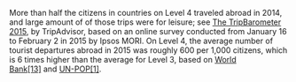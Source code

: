 More than half the citizens in countries on Level 4 traveled abroad in 2014, and large amount of of those trips were for leisure; see [The TripBarometer 2015](https://www.tripadvisor.com/TripAdvisorInsights/wp-content/uploads/2018/01/TripBarometer-March2015-Global-Report-US.pdf), by TripAdvisor, based on an online survey conducted from January 16 to February 2 in 2015 by Ipsos MORI. On Level 4, the average number of tourist departures abroad in 2015 was roughly 600 per 1,000 citizens, which is 6 times higher than the average for Level 3, based on [World Bank[13]](http://gapm.io/xwb1713) and [UN-POP[1]](https://esa.un.org/unpd/wpp).